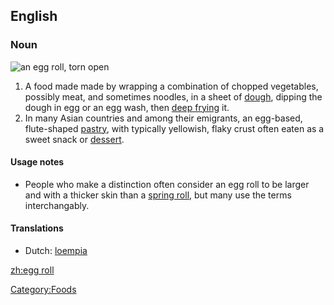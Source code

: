 ==English==

===Noun===
{{wikipedia}}
[[Image:CookbookEggrollOpen.jpg|thumb|an egg roll, torn open]]
{{en-noun}}

# A food made made by wrapping a combination of chopped vegetables, possibly meat, and sometimes noodles, in a sheet of [[dough]], dipping the dough in egg or an egg wash, then [[deep frying]] it.
# In many Asian countries and among their emigrants, an egg-based, flute-shaped [[pastry]], with typically yellowish, flaky crust often eaten as a sweet snack or [[dessert]].

====Usage notes====
*People who make a distinction often consider an egg roll to be larger and with a thicker skin than a [[spring roll]], but many use the terms interchangably.

====Translations====
* Dutch: [[loempia]] {{c}}

[[Category:Foods]]

[[zh:egg roll]]